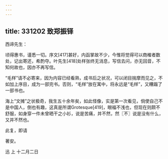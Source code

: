 ```yaml
---
---
---
```

title: 331202 致郑振铎
---




西谛先生：

顷得惠书，谨悉一切。序文[417]甚好，内函掌故不少，今惟将觉得可以商榷者数处，记出寄还，希酌夺。叶先生[418]处样张终无消息，写信去问，亦无回音，不知何故也，因亦不再写信。

“毛样”请不必寄来，因为内容已经看熟，成书后之状况，可以闭目揣摩而见之，不如加上序目，成为一部完书。否则，“毛样”放在寓中，将永远是“毛样”，又糟蹋了一部书也。

海上“文摊”之状极奇，我生五十余年矣，如此怪像，实是第一次看见，倘使自己不是中国人，倒也有趣，这真是所谓Grotesque[419]，眼福不浅也，但现在则颇不舒服，如身穿一件未曾晒干之小衫，说是苦痛，并不然，然〖不〗说是没有什么，又并不然也。

此复，即请

著安。

迅 上 十二月二日